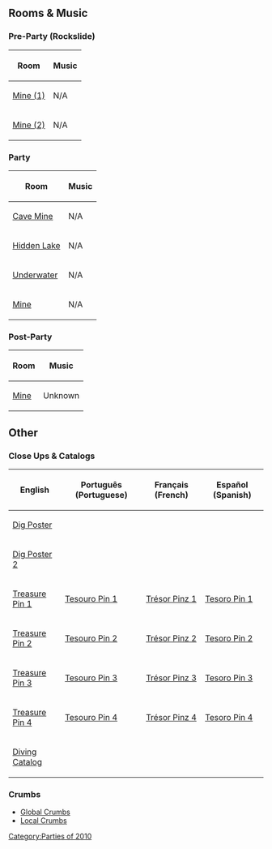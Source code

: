 {{NeedSWFs}}

{{CPW|Cave Expedition|Expedição Cavernosa}}

==Rooms & Music==
===Pre-Party (Rockslide)===
<center>
{|class="wikitable" border="1"
!Room!!Music
|-
|[[Media:RoomsMine-Rockslide1.swf|Mine (1)]]||N/A
|-
|[[Media:RoomsMine-Rockslide2.swf|Mine (2)]]||N/A
|}
</center>
===Party===
<center>
{|class="wikitable" border="1"
!Room!!Music
|-
|[[Media:RoomsParty1-CaveExpedition.swf|Cave Mine]]||N/A
|-
|[[Media:RoomsParty2-CaveExpedition.swf|Hidden Lake]]||N/A
|-
|[[Media:RoomsParty3-CaveExpedition.swf|Underwater]]||N/A
|-
|[[Media:RoomsMine-CaveExpedition.swf|Mine]]||N/A
|}
</center>
===Post-Party===
<center>
{|class="wikitable" border="1"
!Room!!Music
|-
|[[Media:RoomsMine-PostCaveExpedition.swf|Mine]]||Unknown
|}
</center>

==Other==
===Close Ups & Catalogs===
<center>
{|class="wikitable" border="1"
!English
!Português (Portuguese)
!Français (French)
!Español (Spanish)
|-
|[[Media:PlayV2ContentEnClose upsDigposter.swf|Dig Poster]]||||||
|-
|[[Media:ENCloseUpsDigPoster2-Jan2010.swf|Dig Poster 2]]||||||
|-
|[[Media:ENCloseUpsTreasurePin1.swf|Treasure Pin 1]]||[[Media:PTCloseUpsTreasurePin1.swf|Tesouro Pin 1]]||[[Media:FRCloseUpsTreasurePin1.swf|Trésor Pinz 1]]||[[Media:ESCloseUpsTreasurePin1.swf|Tesoro Pin 1]]
|-
|[[Media:ENCloseUpsTreasurePin2.swf|Treasure Pin 2]]||[[Media:PTCloseUpsTreasurePin2.swf|Tesouro Pin 2]]||[[Media:FRCloseUpsTreasurePin2.swf|Trésor Pinz 2]]||[[Media:ESCloseUpsTreasurePin2.swf|Tesoro Pin 2]]
|-
|[[Media:ENCloseUpsTreasurePin3.swf|Treasure Pin 3]]||[[Media:PTCloseUpsTreasurePin3.swf|Tesouro Pin 3]]||[[Media:FRCloseUpsTreasurePin3.swf|Trésor Pinz 3]]||[[Media:ESCloseUpsTreasurePin3.swf|Tesoro Pin 3]]
|-
|[[Media:ENCloseUpsTreasurePin4.swf|Treasure Pin 4]]||[[Media:PTCloseUpsTreasurePin4.swf|Tesouro Pin 4]]||[[Media:FRCloseUpsTreasurePin4.swf|Trésor Pinz 4]]||[[Media:ESCloseUpsTreasurePin4.swf|Tesoro Pin 4]]
|-
|[[Media:ENCataloguesParty1-CaveExpedition.swf|Diving Catalog]]||||||
|}
</center>

===Crumbs===
*[[Media:Global Crumbs-2010122.swf|Global Crumbs]]
*[[Media:Local Crumbs-2010122.swf|Local Crumbs]]
{{Parties}}

[[Category:Parties of 2010]]
